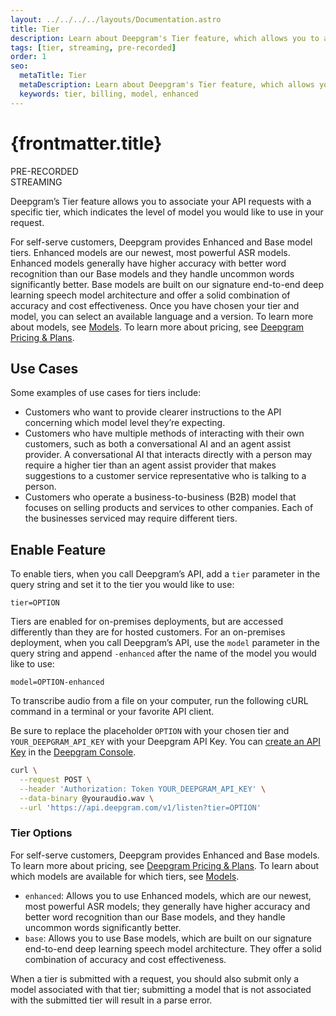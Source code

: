 ```yaml
---
layout: ../../../../layouts/Documentation.astro
title: Tier
description: Learn about Deepgram's Tier feature, which allows you to associate your API requests with a specific tier.
tags: [tier, streaming, pre-recorded]
order: 1
seo:
  metaTitle: Tier
  metaDescription: Learn about Deepgram's Tier feature, which allows you to associate your API requests with a specific tier.
  keywords: tier, billing, model, enhanced
---
```


# {frontmatter.title}

<div class="badge">PRE-RECORDED</div>
<div class="badge">STREAMING</div>

Deepgram’s Tier feature allows you to associate your API requests with a specific tier, which indicates the level of model you would like to use in your request.

For self-serve customers, Deepgram provides Enhanced and Base model tiers. Enhanced models are our newest, most powerful ASR models. Enhanced models generally have higher accuracy with better word recognition than our Base models and they handle uncommon words significantly better. Base models are built on our signature end-to-end deep learning speech model architecture and offer a solid combination of accuracy and cost effectiveness. Once you have chosen your tier and model, you can select an available language and a version. To learn more about models, see [Models](/documentation/features/model/). To learn more about pricing, see [Deepgram Pricing & Plans](https://deepgram.com/pricing/).

## Use Cases

Some examples of use cases for tiers include:

- Customers who want to provide clearer instructions to the API concerning which model level they’re expecting.
- Customers who have multiple methods of interacting with their own customers, such as both a conversational AI and an agent assist provider. A conversational AI that interacts directly with a person may require a higher tier than an agent assist provider that makes suggestions to a customer service representative who is talking to a person.
- Customers who operate a business-to-business (B2B) model that focuses on selling products and services to other companies. Each of the businesses serviced may require different tiers.

## Enable Feature

To enable tiers, when you call Deepgram’s API, add a `tier` parameter in the query string and set it to the tier you would like to use:

`tier=OPTION`

<Alert type="warning">

Tiers are enabled for on-premises deployments, but are accessed differently than they are for hosted customers. For an on-premises deployment, when you call Deepgram’s API, use the `model` parameter in the query string and append `-enhanced` after the name of the model you would like to use:

`model=OPTION-enhanced`

</Alert>

To transcribe audio from a file on your computer, run the following cURL command in a terminal or your favorite API client.

<Alert type="info">

Be sure to replace the placeholder `OPTION` with your chosen tier and `YOUR_DEEPGRAM_API_KEY` with your Deepgram API Key. You can [create an API Key](/documentation/getting-started/authentication/#create-an-api-key) in the [Deepgram Console](https://console.deepgram.com).

</Alert>

<CodeGroup title="curl">

<CodeBlock label="curl" active>

```bash
curl \
  --request POST \
  --header 'Authorization: Token YOUR_DEEPGRAM_API_KEY' \
  --data-binary @youraudio.wav \
  --url 'https://api.deepgram.com/v1/listen?tier=OPTION'
```

</CodeBlock>

</CodeGroup>

### Tier Options

For self-serve customers, Deepgram provides Enhanced and Base models. To learn more about pricing, see [Deepgram Pricing & Plans](https://deepgram.com/pricing/). To learn about which models are available for which tiers, see [Models](/documentation/features/model/).

- `enhanced`: Allows you to use Enhanced models, which are our newest, most powerful ASR models; they generally have higher accuracy and better word recognition than our Base models, and they handle uncommon words significantly better.
- `base`: Allows you to use Base models, which are built on our signature end-to-end deep learning speech model architecture. They offer a solid combination of accuracy and cost effectiveness.

<Alert type="warning">

When a tier is submitted with a request, you should also submit only a model associated with that tier; submitting a model that is not associated with the submitted tier will result in a parse error.

</Alert>
